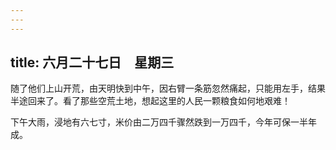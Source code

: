 ```yaml
---
---
---
```

title: 六月二十七日　星期三
---




随了他们上山开荒，由天明快到中午，因右臂一条筋忽然痛起，只能用左手，结果半途回来了。看了那些空荒土地，想起这里的人民一颗粮食如何地艰难！

下午大雨，浸地有六七寸，米价由二万四千骤然跌到一万四千，今年可保一半年成。